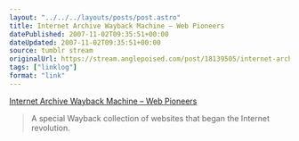 ```yaml
---
layout: "../../../layouts/posts/post.astro"
title: Internet Archive Wayback Machine – Web Pioneers
datePublished: 2007-11-02T09:35:51+00:00
dateUpdated: 2007-11-02T09:35:51+00:00
source: tumblr stream
originalUrl: https://stream.anglepoised.com/post/18139505/internet-archive-wayback-machine-web-pioneers
tags: ["linklog"]
format: "link"
---
```


[Internet Archive Wayback Machine &#8211; Web Pioneers][1]

> A special Wayback collection of websites that began the Internet revolution.

[1]: http://web.archive.org/collections/pioneers.html
